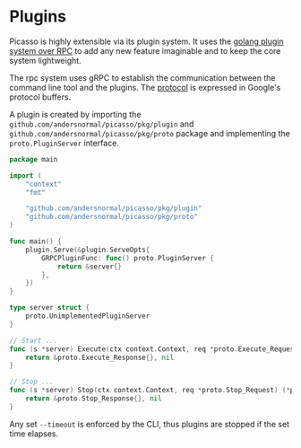 # Plugins

Picasso is highly extensible via its plugin system. It uses the [golang plugin system over RPC](https://github.com/hashicorp/go-plugin) to add any new feature imaginable and to keep the core system lightweight.

The rpc system uses gRPC to establish the communication between the command line tool and the plugins. The [protocol](https://raw.githubusercontent.com/andersnormal/picasso/main/pkg/proto/plugin.proto) is expressed in Google's protocol buffers.

A plugin is created by importing the `github.com/andersnormal/picasso/pkg/plugin` and `github.com/andersnormal/picasso/pkg/proto` package and implementing the `proto.PluginServer` interface. 

```go
package main

import (
	"context"
	"fmt"

	"github.com/andersnormal/picasso/pkg/plugin"
	"github.com/andersnormal/picasso/pkg/proto"
)

func main() {
	plugin.Serve(&plugin.ServeOpts{
		GRPCPluginFunc: func() proto.PluginServer {
			return &server{}
		},
	})
}

type server struct {
	proto.UnimplementedPluginServer
}

// Start ...
func (s *server) Execute(ctx context.Context, req *proto.Execute_Request) (*proto.Execute_Response, error) {
	return &proto.Execute_Response{}, nil
}

// Stop ...
func (s *server) Stop(ctx context.Context, req *proto.Stop_Request) (*proto.Stop_Response, error) {
	return &proto.Stop_Response{}, nil
}
```

Any set `--timeout` is enforced by the CLI, thus plugins are stopped if the set time elapses.